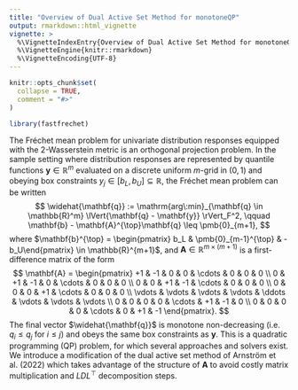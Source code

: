 ```yaml
---
title: "Overview of Dual Active Set Method for monotoneQP"
output: rmarkdown::html_vignette
vignette: >
  %\VignetteIndexEntry{Overview of Dual Active Set Method for monotoneQP}
  %\VignetteEngine{knitr::rmarkdown}
  %\VignetteEncoding{UTF-8}
---
```


```r
knitr::opts_chunk$set(
  collapse = TRUE,
  comment = "#>"
)
```

```r
library(fastfrechet)
```

The Fréchet mean problem for univariate distribution responses equipped with the
2-Wasserstein metric is an orthogonal projection problem. In the sample setting
where distribution responses are represented by quantile functions
$\mathbf{y} \in \mathbb{R}^m$ evaluated on a discrete uniform $m$-grid in
$(0, 1)$ and obeying box constraints $y_j \in [b_L, b_U] \subseteq \mathbb{R}$,
the Fréchet mean problem can be written
$$
\widehat{\mathbf{q}} := \mathrm{arg\:min}_{\mathbf{q} \in \mathbb{R}^m} \lVert{\mathbf{q} - \mathbf{y}} \rVert_F^2, \qquad \mathbf{b} - \mathbf{A}^{\top}\mathbf{q} \leq \pmb{0}_{m+1},
$$
where $\mathbf{b}^{\top} = \begin{pmatrix} b_L & \pmb{0}_{m-1}^{\top} & -b_U\end{pmatrix} \in \mathbb{R}^{m+1}$, and
$\mathbf{A} \in \mathbb{R}^{m\times(m+1)}$ is a first-difference matrix of the
form
$$
\mathbf{A} = \begin{pmatrix}
  +1 & -1 &  0 &  0 & \cdots &  0 &  0 &  0 \\
   0 & +1 & -1 &  0 & \cdots &  0 &  0 &  0 \\
   0 &  0 & +1 & -1 & \cdots &  0 &  0 &  0 \\
   0 &  0 &  0 & +1 & \cdots &  0 &  0 &  0 \\
   \vdots & \vdots & \vdots & \vdots & \ddots & \vdots & \vdots & \vdots \\
   0 &  0 &  0 &  0 & \cdots & +1 & -1 &  0 \\
   0 &  0 &  0 &  0 & \cdots &  0 & +1 & -1
\end{pmatrix}.
$$
The final vector $\widehat{\mathbf{q}}$ is monotone non-decreasing (i.e.
$q_i \leq q_j$ for $i \leq j$) and obeys the same box constraints as
$\mathbf{y}$. This is a quadratic programming (QP) problem, for which several
approaches and solvers exist. We introduce a modification of the dual active
set method of Arnström et al. (2022) which takes advantage of the structure of
$\mathbf{A}$ to avoid costly matrix multiplication and $LDL^{\top}$
decomposition steps.